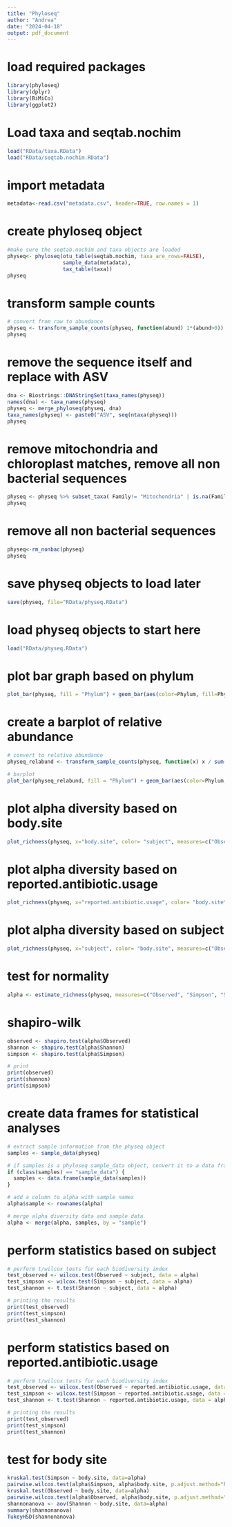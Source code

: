 ```yaml
---
title: "Phyloseq"
author: "Andrea"
date: "2024-04-18"
output: pdf_document
---
```


# load required packages
```r
library(phyloseq)
library(dplyr)
library(BiMiCo)
library(ggplot2)
```

# Load taxa and seqtab.nochim
```r
load("RData/taxa.RData")
load("RData/seqtab.nochim.RData")
```

# import metadata
```r
metadata<-read.csv("metadata.csv", header=TRUE, row.names = 1)
```

# create phyloseq object
```r
#make sure the seqtab.nochim and taxa objects are loaded
physeq<- phyloseq(otu_table(seqtab.nochim, taxa_are_rows=FALSE),
                  sample_data(metadata),
                  tax_table(taxa))
physeq
```

# transform sample counts
```r
# convert from raw to abundance
physeq <- transform_sample_counts(physeq, function(abund) 1*(abund>0))
physeq
```

# remove the sequence itself and replace with ASV
```r
dna <- Biostrings::DNAStringSet(taxa_names(physeq))
names(dna) <- taxa_names(physeq)
physeq <- merge_phyloseq(physeq, dna)
taxa_names(physeq) <- paste0("ASV", seq(ntaxa(physeq)))
physeq
```

# remove mitochondria and chloroplast matches, remove all non bacterial sequences
```r
physeq <- physeq %>% subset_taxa( Family!= "Mitochondria" | is.na(Family) & Order!="Chloroplast" | is.na(Order) )
physeq
```

# remove all non bacterial sequences
```r
physeq<-rm_nonbac(physeq)
physeq
```

# save physeq objects to load later
```r
save(physeq, file="RData/physeq.RData")
```

# load physeq objects to start here 
```r
load("RData/physeq.RData")
```

# plot bar graph based on phylum
```r
plot_bar(physeq, fill = "Phylum") + geom_bar(aes(color=Phylum, fill=Phylum), stat="identity", position="fill")
```

# create a barplot of relative abundance
```r
# convert to relative abundance
physeq_relabund <- transform_sample_counts(physeq, function(x) x / sum(x))

# barplot
plot_bar(physeq_relabund, fill = "Phylum") + geom_bar(aes(color=Phylum, fill=Phylum), stat="identity", position="fill") + facet_wrap(~subject, scales = "free")
```

# plot alpha diversity based on body.site
```r
plot_richness(physeq, x="body.site", color= "subject", measures=c("Observed", "Simpson", "Shannon"))
```

# plot alpha diversity based on reported.antibiotic.usage
```r
plot_richness(physeq, x="reported.antibiotic.usage", color= "body.site", measures=c("Observed", "Simpson", "Shannon"))
```

# plot alpha diversity based on subject
```r
plot_richness(physeq, x="subject", color= "body.site", measures=c("Observed", "Simpson", "Shannon"))
```

# test for normality
```r
alpha <- estimate_richness(physeq, measures=c("Observed", "Simpson", "Shannon"))
```

# shapiro-wilk
```r
observed <- shapiro.test(alpha$Observed)
shannon <- shapiro.test(alpha$Shannon)
simpson <- shapiro.test(alpha$Simpson)

# print
print(observed)
print(shannon)
print(simpson)
```

# create data frames for statistical analyses
```r
# extract sample information from the physeq object
samples <- sample_data(physeq)

# if samples is a phyloseq sample_data object, convert it to a data frame
if (class(samples) == "sample_data") {
  samples <- data.frame(sample_data(samples))
}

# add a column to alpha with sample names
alpha$sample <- rownames(alpha)

# merge alpha diversity data and sample data
alpha <- merge(alpha, samples, by = "sample")
```

# perform statistics based on subject
```r
# perform t/wilcox tests for each biodiversity index
test_observed <- wilcox.test(Observed ~ subject, data = alpha)
test_simpson <- wilcox.test(Simpson ~ subject, data = alpha)
test_shannon <- t.test(Shannon ~ subject, data = alpha)

# printing the results
print(test_observed)
print(test_simpson)
print(test_shannon)
```

# perform statistics based on reported.antibiotic.usage
```r
# perform t/wilcox tests for each biodiversity index
test_observed <- wilcox.test(Observed ~ reported.antibiotic.usage, data = alpha)
test_simpson <- wilcox.test(Simpson ~ reported.antibiotic.usage, data = alpha)
test_shannon <- t.test(Shannon ~ reported.antibiotic.usage, data = alpha)

# printing the results
print(test_observed)
print(test_simpson)
print(test_shannon)
```

# test for body site
```r
kruskal.test(Simpson ~ body.site, data=alpha)
pairwise.wilcox.test(alpha$Simpson, alpha$body.site, p.adjust.method="holm")
kruskal.test(Observed ~ body.site, data=alpha)
pairwise.wilcox.test(alpha$Observed, alpha$body.site, p.adjust.method="holm")
shannonanova <- aov(Shannon ~ body.site, data=alpha)
summary(shannonanova)
TukeyHSD(shannonanova)
```

